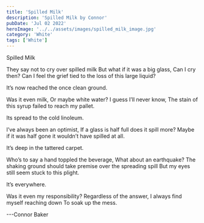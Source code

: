 ```yaml
---
title: 'Spilled Milk'
description: 'Spilled Milk by Connor'
pubDate: 'Jul 02 2022'
heroImage: '../../assets/images/spilled_milk_image.jpg'
category: 'White'
tags: ['White']
---
```


Spilled Milk

They say not to cry over spilled milk
But what if it was a big glass,
Can I cry then?
Can I feel the grief tied to the loss of this large liquid?

It’s now reached the once clean ground.

Was it even milk,
Or maybe white water?
I guess I’ll never know,
The stain of this syrup failed to reach my pallet.

Its spread to the cold linoleum.

I’ve always been an optimist,
If a glass is half full does it spill more?
Maybe if it was half gone it wouldn’t have spilled at all.

It’s deep in the tattered carpet.

Who’s to say a hand toppled the beverage,
What about an earthquake?
The shaking ground should take premise over the spreading spill
But my eyes still seem stuck to this plight.

It’s everywhere.

Was it even my responsibility?
Regardless of the answer,
I always find myself reaching down
To soak up the mess.

---Connor Baker
